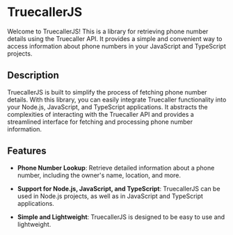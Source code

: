 # TruecallerJS

Welcome to TruecallerJS! This is a library for retrieving phone number details using the Truecaller API. It provides a simple and convenient way to access information about phone numbers in your JavaScript and TypeScript projects.

## Description

TruecallerJS is built to simplify the process of fetching phone number details. With this library, you can easily integrate Truecaller functionality into your Node.js, JavaScript, and TypeScript applications. It abstracts the complexities of interacting with the Truecaller API and provides a streamlined interface for fetching and processing phone number information.

## Features

- **Phone Number Lookup**: Retrieve detailed information about a phone number, including the owner's name, location, and more.

- **Support for Node.js, JavaScript, and TypeScript**: TruecallerJS can be used in Node.js projects, as well as in JavaScript and TypeScript applications.
- **Simple and Lightweight**: TruecallerJS is designed to be easy to use and lightweight.
